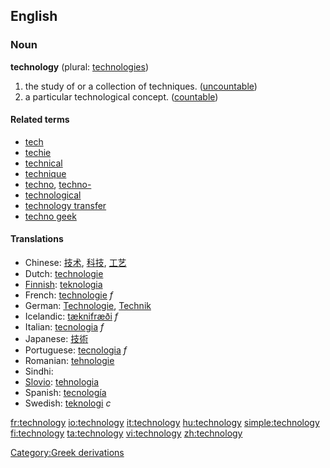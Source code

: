 ==English==
===Noun===
'''technology''' (plural: [[technologies]])

# the study of or a collection of techniques. ([[uncountable]])
# a particular technological concept. ([[countable]])

====Related terms====
*[[tech]]
*[[techie]]
*[[technical]]
*[[technique]]
*[[techno]], [[techno-]]
*[[technological]]
*[[technology transfer]]
*[[techno geek]]

====Translations====
*Chinese: [[技术]], [[科技]], [[工艺]]
*Dutch: [[technologie]]
*[[Finnish]]: [[teknologia]]
*French: [[technologie]] ''f''
*German: [[Technologie]], [[Technik]]
*Icelandic: [[tæknifræði]] ''f'' 
*Italian: [[tecnologia]] ''f''
*Japanese: [[技術]]
*Portuguese: [[tecnologia]] ''f''
*Romanian: [[tehnologie]]
*Sindhi: {{SDchar|ٽيڪِنِيڀِياسُ}}
*[[Slovio]]: [[tehnologia]]
*Spanish: [[tecnología]]
*Swedish: [[teknologi]] ''c''
[[Category:Greek derivations]]

[[fr:technology]]
[[io:technology]]
[[it:technology]]
[[hu:technology]]
[[simple:technology]]
[[fi:technology]]
[[ta:technology]]
[[vi:technology]]
[[zh:technology]]